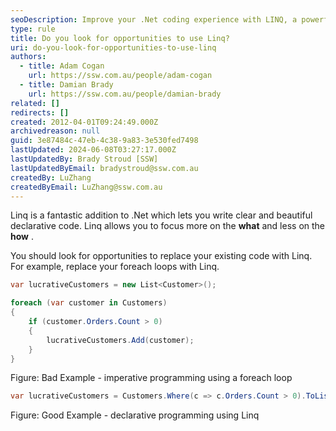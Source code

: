 ```yaml
---
seoDescription: Improve your .Net coding experience with LINQ, a powerful query language that simplifies data retrieval and manipulation.
type: rule
title: Do you look for opportunities to use Linq?
uri: do-you-look-for-opportunities-to-use-linq
authors:
  - title: Adam Cogan
    url: https://ssw.com.au/people/adam-cogan
  - title: Damian Brady
    url: https://ssw.com.au/people/damian-brady
related: []
redirects: []
created: 2012-04-01T09:24:49.000Z
archivedreason: null
guid: 3e87484c-47eb-4c38-9a83-3e530fed7498
lastUpdated: 2024-06-08T03:27:17.000Z
lastUpdatedBy: Brady Stroud [SSW]
lastUpdatedByEmail: bradystroud@ssw.com.au
createdBy: LuZhang
createdByEmail: LuZhang@ssw.com.au
---
```


Linq is a fantastic addition to .Net which lets you write clear and beautiful declarative code. Linq allows you to focus more on the **what** and less on the **how** .

You should look for opportunities to replace your existing code with Linq.
For example, replace your foreach loops with Linq.

```csharp
var lucrativeCustomers = new List<Customer>();

foreach (var customer in Customers)
{
    if (customer.Orders.Count > 0)
    {
        lucrativeCustomers.Add(customer);
    }
}
```

Figure: Bad Example - imperative programming using a foreach loop

```csharp
var lucrativeCustomers = Customers.Where(c => c.Orders.Count > 0).ToList();
```

Figure: Good Example - declarative programming using Linq
